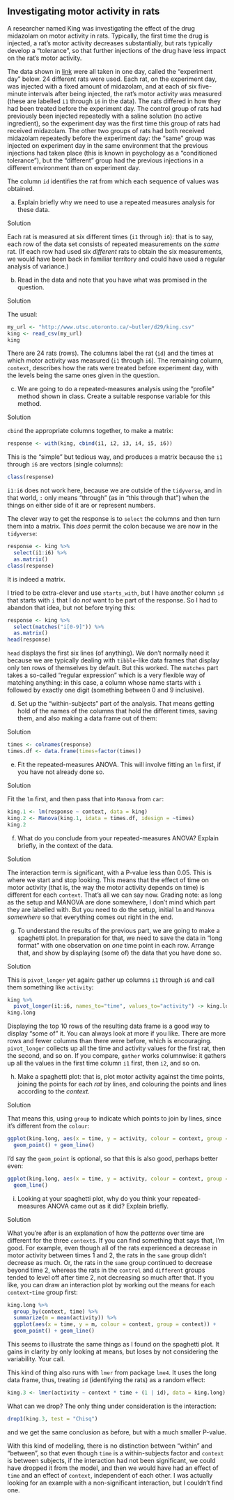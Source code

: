##  Investigating motor activity in rats


 A researcher named King was investigating
the effect of the drug midazolam on motor activity in rats. Typically,
the first time the drug is injected, a rat's motor activity decreases
substantially, but rats typically develop a "tolerance", so that
further injections of the drug have less impact on the rat's motor
activity.

The data shown in
[link](http://www.utsc.utoronto.ca/~butler/d29/king.csv) were all taken
in one day, called the "experiment day" below. 24 different rats
were used. Each rat, on the experiment day, was injected with a fixed
amount of midazolam, and at each of six five-minute intervals after
being injected, the rat's motor activity was measured (these are
labelled `i1` through `i6` in the data). The rats
differed in how they had been treated before the experiment day. The
control group of rats had previously been injected repeatedly with a
saline solution (no active ingredient), so the experiment day was the
first time this group of rats had received midazolam. The other two
groups of rats had both received midazolam repeatedly before the
experiment day: the "same" group was injected on experiment day in
the same environment that the previous injections had taken place (this
is known in psychology as a "conditioned tolerance"), but the
"different" group had the previous injections in a different
environment than on experiment day.

The column `id` identifies the rat from which each sequence of
values was obtained.



(a) Explain briefly why we need to use a repeated measures
analysis for these data.


Solution


Each rat is measured at six different times (`i1` through
`i6`): that is to say, each row of the data set consists of
repeated measurements on the *same* rat. (If each row had
used six *different* rats to obtain the six measurements, we
would have been back in familiar territory and could have used a
regular analysis of variance.)
    


(b) Read in the data and note that you have what was promised
in the question.


Solution


The usual:
```r
my_url <- "http://www.utsc.utoronto.ca/~butler/d29/king.csv"
king <- read_csv(my_url)
king
```

     

There are 24 rats (rows). The columns label the rat (`id`) and
the times at which motor activity was measured (`i1` through
`i6`). The remaining column, `context`, describes how
the rats were treated before experiment day, with the levels being the
same ones given in the question.
    


(c) We are going to do a repeated-measures analysis using the
"profile" method shown in class. Create a suitable response
variable for this method.


Solution


`cbind` the appropriate columns together, to make a matrix:
```r
response <- with(king, cbind(i1, i2, i3, i4, i5, i6))
```

     

This is the "simple" but tedious way, and produces a matrix because
the `i1` through `i6` are vectors (single columns):

```r
class(response)
```

 

`i1:i6` does not work here, because we are outside of the
`tidyverse`, and in that world, `:` only means
"through" (as in "this through that") when the things on either
side of it are or represent numbers.

The clever way to get the response is to `select` the columns
and then turn them into a matrix. This *does* permit the colon
because we are now in the `tidyverse`:

```r
response <- king %>%
  select(i1:i6) %>%
  as.matrix()
class(response)
```

 
It is indeed a matrix.

I tried to be extra-clever and use `starts_with`, but I have
another column `id` that starts with `i` that I do
*not* want to be part of the response. So I had to abandon that
idea, but not before trying this:

```r
response <- king %>%
  select(matches("i[0-9]")) %>%
  as.matrix()
head(response)
```

 

`head` displays the first six lines (of anything). We don't
normally need it because we are typically dealing with
`tibble`-like data frames that display only ten rows of
themselves by default. But this worked. The `matches` part
takes a so-called "regular expression" which is a very flexible way
of matching anything: in this case, a column whose name starts with
`i` followed by exactly one digit (something between 0 and 9
inclusive). 
    


(d) Set up the "within-subjects" part of the analysis. That
means getting hold of the names of the columns that hold the
different times, saving them, and also making a data frame out of them:


Solution


```r
times <- colnames(response)
times.df <- data.frame(times=factor(times))
```

   
    


(e) Fit the repeated-measures ANOVA. This will involve fitting
an `lm` first, if you have not already done so.


Solution


Fit the `lm` first, and then pass that into `Manova`
from `car`:
```r
king.1 <- lm(response ~ context, data = king)
king.2 <- Manova(king.1, idata = times.df, idesign = ~times)
king.2
```

     
    


(f) What do you conclude from your repeated-measures ANOVA?
Explain briefly, in the context of the data.


Solution


The interaction term is significant, with a P-value less than
0.05. This is where we start and stop looking.
This means that the effect of time on motor activity (that is, the
way the motor activity depends on time) is different for each
`context`. That's all we can say now.
Grading note: as long as the setup and MANOVA are done somewhere,
I don't mind which part they are labelled with. But you need to do
the setup, initial `lm` and `Manova`
*somewhere* so that everything comes out right in the end.
    


(g) To understand the results of the previous part, we are going
to make a spaghetti plot. In preparation for that, we need to save
the data in "long format" with one observation on *one* time
point in each row. Arrange that, and show by displaying (some of)
the data that you have done so.


Solution


This is `pivot_longer` yet again: gather up columns `i1`
through `i6` and call them something like `activity`:
```r
king %>% 
  pivot_longer(i1:i6, names_to="time", values_to="activity") -> king.long
king.long
```

     
Displaying the top 10 rows of the resulting data frame is a good way to display "some of" it. 
You can always look at more if you like. There are more rows
and fewer columns than there were before, which is
encouraging. `pivot_longer` collects up all the time and activity values for the first rat, then the second, and so on. 
If you compare, `gather` works columnwise: it gathers up all the
values in the first time column `i1` first, then `i2`,
and so on.
    


(h) Make a spaghetti plot: that is, plot motor activity against
the time points, joining the points for each *rat* by lines,
and colouring the points and lines according to the *context*.


Solution


That means this, using `group` to indicate which points to
join by lines, since it's different from the `colour`: 
```r
ggplot(king.long, aes(x = time, y = activity, colour = context, group = id)) +
  geom_point() + geom_line()
```

     

I'd say the `geom_point` is optional, so that this is also
good, perhaps better even:
```r
ggplot(king.long, aes(x = time, y = activity, colour = context, group = id)) +
  geom_line()
```

 
    


(i) Looking at your spaghetti plot, why do you think your
repeated-measures ANOVA came out as it did? Explain briefly.



Solution


What you're after is an explanation of how the *patterns* over
time are different for the three `context`s. If you can find
something that says that, I'm good. For example, even though all of
the rats experienced a decrease in motor activity between times 1
and 2, the rats in the `same` group didn't decrease as
much. Or, the rats in the `same` group continued to decrease
beyond time 2, whereas the rats in the `control` and
`different` groups tended to level off after time 2, not
decreasing so much after that.
If you like, you can draw an interaction plot by working out the
means for each `context`-`time` group first:
```r
king.long %>%
  group_by(context, time) %>%
  summarize(m = mean(activity)) %>%
  ggplot(aes(x = time, y = m, colour = context, group = context)) +
  geom_point() + geom_line()
```

   

This seems to illustrate the same things as I found on the spaghetti
plot. It gains in clarity by only looking at means, but loses by not
considering the variability. Your call.

This kind of thing also runs with `lmer` from package
`lme4`. It uses the long data frame, thus, treating `id`
(identifying the rats) as a random effect:

```r
king.3 <- lmer(activity ~ context * time + (1 | id), data = king.long)
```

 

What can we drop? The only thing under consideration is the interaction:

```r
drop1(king.3, test = "Chisq")
```

 

and we get the same conclusion as before, but with a much smaller P-value.

With this kind of modelling, there is no distinction between
"within" and "between", so that even though `time` is a
within-subjects factor and `context` is between subjects, if
the interaction had not been significant, we could have dropped it
from the model, and then we would have had an effect of `time`
and an effect of `context`, independent of each other. I was
actually looking for an example with a non-significant interaction,
but I couldn't find one. 
  



